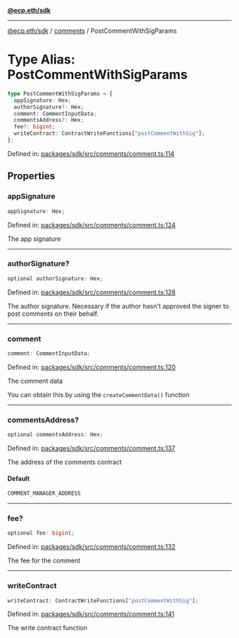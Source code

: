 [**@ecp.eth/sdk**](../../index.mdx)

***

[@ecp.eth/sdk](/sdk-reference/index.mdx) / [comments](/sdk-reference/comments/index.mdx) / PostCommentWithSigParams

# Type Alias: PostCommentWithSigParams

```ts
type PostCommentWithSigParams = {
  appSignature: Hex;
  authorSignature?: Hex;
  comment: CommentInputData;
  commentsAddress?: Hex;
  fee?: bigint;
  writeContract: ContractWriteFunctions["postCommentWithSig"];
};
```

Defined in: [packages/sdk/src/comments/comment.ts:114](https://github.com/ecp-eth/comments-monorepo/blob/main/packages/sdk/src/comments/comment.ts#L114)

## Properties

### appSignature

```ts
appSignature: Hex;
```

Defined in: [packages/sdk/src/comments/comment.ts:124](https://github.com/ecp-eth/comments-monorepo/blob/main/packages/sdk/src/comments/comment.ts#L124)

The app signature

***

### authorSignature?

```ts
optional authorSignature: Hex;
```

Defined in: [packages/sdk/src/comments/comment.ts:128](https://github.com/ecp-eth/comments-monorepo/blob/main/packages/sdk/src/comments/comment.ts#L128)

The author signature. Necessary if the author hasn't approved the signer to post comments on their behalf.

***

### comment

```ts
comment: CommentInputData;
```

Defined in: [packages/sdk/src/comments/comment.ts:120](https://github.com/ecp-eth/comments-monorepo/blob/main/packages/sdk/src/comments/comment.ts#L120)

The comment data

You can obtain this by using the `createCommentData()` function

***

### commentsAddress?

```ts
optional commentsAddress: Hex;
```

Defined in: [packages/sdk/src/comments/comment.ts:137](https://github.com/ecp-eth/comments-monorepo/blob/main/packages/sdk/src/comments/comment.ts#L137)

The address of the comments contract

#### Default

```ts
COMMENT_MANAGER_ADDRESS
```

***

### fee?

```ts
optional fee: bigint;
```

Defined in: [packages/sdk/src/comments/comment.ts:132](https://github.com/ecp-eth/comments-monorepo/blob/main/packages/sdk/src/comments/comment.ts#L132)

The fee for the comment

***

### writeContract

```ts
writeContract: ContractWriteFunctions["postCommentWithSig"];
```

Defined in: [packages/sdk/src/comments/comment.ts:141](https://github.com/ecp-eth/comments-monorepo/blob/main/packages/sdk/src/comments/comment.ts#L141)

The write contract function
